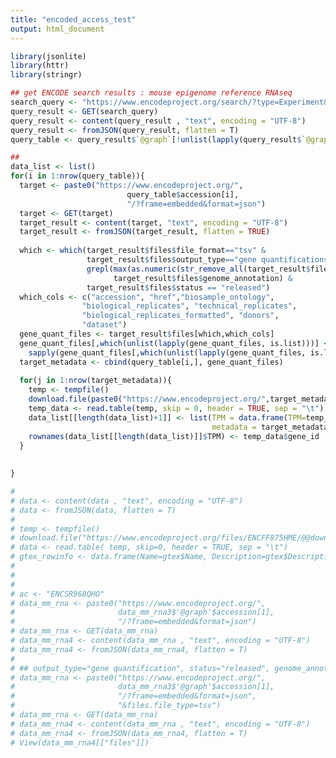 ```yaml
---
title: "encoded_access_test"
output: html_document
---
```



```r
library(jsonlite)
library(httr)
library(stringr)
```

```r
## get ENCODE search results : mouse epigenome reference RNAseq
search_query <- "https://www.encodeproject.org/search/?type=Experiment&related_series.@type=ReferenceEpigenome&status=released&replicates.library.biosample.donor.organism.scientific_name=Mus+musculus&assay_title=polyA+plus+RNA-seq&frame=object&format=json&limit=all"
query_result <- GET(search_query)
query_result <- content(query_result , "text", encoding = "UTF-8")
query_result <- fromJSON(query_result, flatten = T)
query_table <- query_result$`@graph`[!unlist(lapply(query_result$`@graph`, is.list))]

##
data_list <- list()
for(i in 1:nrow(query_table)){
  target <- paste0("https://www.encodeproject.org/",
                          query_table$accession[i],
                          "/?frame=embedded&format=json")
  target <- GET(target)
  target_result <- content(target, "text", encoding = "UTF-8")
  target_result <- fromJSON(target_result, flatten = TRUE)
  
  which <- which(target_result$files$file_format=="tsv" &
                 target_result$files$output_type=="gene quantifications" &
                 grepl(max(as.numeric(str_remove_all(target_result$files$genome_annotation,"[a-zA-Z]")),na.rm = T),
                       target_result$files$genome_annotation) &
                 target_result$files$status == "released")
  which_cols <- c("accession", "href","biosample_ontology",
                "biological_replicates", "technical_replicates",
                "biological_replicates_formatted", "donors",
                "dataset")
  gene_quant_files <- target_result$files[which,which_cols]
  gene_quant_files[,which(unlist(lapply(gene_quant_files, is.list)))] <- 
    sapply(gene_quant_files[,which(unlist(lapply(gene_quant_files, is.list)))], paste )
  target_metadata <- cbind(query_table[i,], gene_quant_files)
  
  for(j in 1:nrow(target_metadata)){
    temp <- tempfile()
    download.file(paste0("https://www.encodeproject.org/",target_metadata$href[j]), temp)
    temp_data <- read.table(temp, skip = 0, header = TRUE, sep = "\t")
    data_list[[length(data_list)+1]] <- list(TPM = data.frame(TPM=temp_data$TPM),
                                             metadata = target_metadata[j,])
    rownames(data_list[[length(data_list)]]$TPM) <- temp_data$gene_id
  }
  
  
}

# 
# data <- content(data , "text", encoding = "UTF-8")
# data <- fromJSON(data, flatten = T)
# 
# temp <- tempfile()
# download.file("https://www.encodeproject.org/files/ENCFF875HME/@@download/ENCFF875HME.tsv",temp)
# data <- read.table( temp, skip=0, header = TRUE, sep = "\t")
# gtex_rowinfo <- data.frame(Name=gtex$Name, Description=gtex$Description)
# 
# 
# 
# ac <- "ENCSR968QHO"
# data_mm_rna <- paste0("https://www.encodeproject.org/",
#                       data_mm_rna3$'@graph'$accession[1],
#                       "/?frame=embedded&format=json")
# data_mm_rna <- GET(data_mm_rna)
# data_mm_rna4 <- content(data_mm_rna , "text", encoding = "UTF-8")
# data_mm_rna4 <- fromJSON(data_mm_rna4, flatten = T)
# 
# ## output_type="gene quantification", status="released", genome_annotation="M21"
# data_mm_rna <- paste0("https://www.encodeproject.org/",
#                       data_mm_rna3$'@graph'$accession[1],
#                       "/?frame=embedded&format=json",
#                       "&files.file_type=tsv")
# data_mm_rna <- GET(data_mm_rna)
# data_mm_rna4 <- content(data_mm_rna , "text", encoding = "UTF-8")
# data_mm_rna4 <- fromJSON(data_mm_rna4, flatten = T)
# View(data_mm_rna4[["files"]])


```